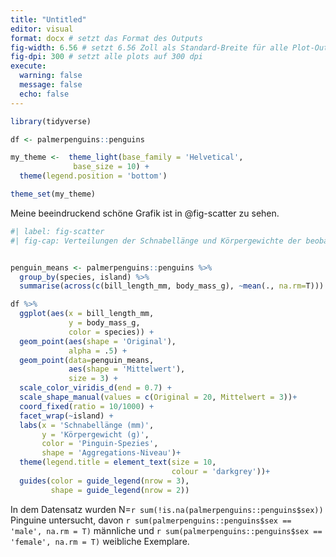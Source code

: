 ```yaml
---
title: "Untitled"
editor: visual
format: docx # setzt das Format des Outputs
fig-width: 6.56 # setzt 6.56 Zoll als Standard-Breite für alle Plot-Outputs
fig-dpi: 300 # setzt alle plots auf 300 dpi
execute:
  warning: false
  message: false
  echo: false
---
```


```r
library(tidyverse)

df <- palmerpenguins::penguins

my_theme <-  theme_light(base_family = 'Helvetical',
              base_size = 10) +
  theme(legend.position = 'bottom')

theme_set(my_theme)
```

Meine beeindruckend schöne Grafik ist in @fig-scatter zu sehen.

```r
#| label: fig-scatter
#| fig-cap: Verteilungen der Schnabellänge und Körpergewichte der beobachteten Pinguine, aufgeteilt nach der Insel auf der die Pinguine beobachtet wurden und der Spezies der Pinguine.


penguin_means <- palmerpenguins::penguins %>% 
  group_by(species, island) %>% 
  summarise(across(c(bill_length_mm, body_mass_g), ~mean(., na.rm=T)))

df %>% 
  ggplot(aes(x = bill_length_mm, 
             y = body_mass_g,
             color = species)) + 
  geom_point(aes(shape = 'Original'),
             alpha = .5) +
  geom_point(data=penguin_means,
             aes(shape = 'Mittelwert'),
             size = 3) +
  scale_color_viridis_d(end = 0.7) +
  scale_shape_manual(values = c(Original = 20, Mittelwert = 3))+
  coord_fixed(ratio = 10/1000) +
  facet_wrap(~island) +
  labs(x = 'Schnabellänge (mm)',
       y = 'Körpergewicht (g)',
       color = 'Pinguin-Spezies',
       shape = 'Aggregations-Niveau')+
  theme(legend.title = element_text(size = 10,
                                    colour = 'darkgrey'))+
  guides(color = guide_legend(nrow = 3),
         shape = guide_legend(nrow = 2))
```

In dem Datensatz wurden N=`r sum(!is.na(palmerpenguins::penguins$sex))` Pinguine untersucht, davon `r sum(palmerpenguins::penguins$sex == 'male', na.rm = T)` männliche und `r sum(palmerpenguins::penguins$sex == 'female', na.rm = T)` weibliche Exemplare.